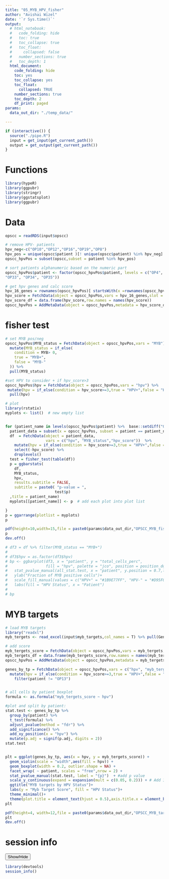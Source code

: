 ```yaml
---
title: "05_MYB_HPV_fisher"
author: "Avishai Wizel"
date: '`r Sys.time()`'
output:
  # html_notebook: 
  #   code_folding: hide
  #   toc: true
  #   toc_collapse: true
  #   toc_float:
  #     collapsed: false
  #   number_sections: true
  #   toc_depth: 1
  html_document: 
    code_folding: hide
    toc: yes
    toc_collapse: yes
    toc_float: 
      collapsed: TRUE
    number_sections: true
    toc_depth: 2
    df_print: paged
params: 
  data_out_dir: "./temp_data/" 

---
```

```r
if (interactive()) {
  source("./pipe.R")
  input = get_input(get_current_path())
  output = get_output(get_current_path())
}
```



# Functions

```r
library(hypeR)
library(ggpubr)
library(stringr)
library(ggstatsplot)
library(ggpubr)

```

# Data

```r
opscc = readRDS(input$opscc)

# remove HPV- patients
hpv_neg<-c("OP10","OP12","OP16","OP19","OP8")
hpv_pos = unique(opscc$patient )[! unique(opscc$patient) %in% hpv_neg]
opscc_hpvPos = subset(opscc,subset = patient %in% hpv_pos)

# sort patients alphanumeric based on the numeric part
opscc_hpvPos$patient <- factor(opscc_hpvPos$patient, levels = c("OP4", "OP5", "OP6", "OP9", "OP13", "OP14", "OP17", "OP20",
"OP33", "OP34", "OP35"))


```

```r
# get hpv genes and calc score
hpv_16_genes = rownames(opscc_hpvPos)[ startsWith(x =rownames(opscc_hpvPos),prefix =  "HPV16")]
hpv_score = FetchData(object = opscc_hpvPos,vars = hpv_16_genes,slot = "counts") %>% rowSums()
hpv_score_df = data.frame(hpv_score,row.names = names(hpv_score))
opscc_hpvPos = AddMetaData(object = opscc_hpvPos,metadata = hpv_score_df)
```

# fisher test
```r
# set MYB pos/neg
opscc_hpvPos$MYB_status = FetchData(object = opscc_hpvPos,vars = "MYB") %>%
  mutate(MYB_status = if_else(
    condition = MYB> 0,
    true = "MYB+",
    false = "MYB-"
  )) %>% 
  pull(MYB_status)

#set HPV to consider + if hpv_score>3
opscc_hpvPos$hpv = FetchData(object = opscc_hpvPos,vars = "hpv") %>%
 mutate(hpv = if_else(condition = hpv_score>=3,true = "HPV+",false = "HPV-")) %>% 
  pull(hpv)

```

```r
# plot
library(rstatix)
myplots <- list()  # new empty list


for (patient_name in levels(opscc_hpvPos$patient) %>%  base::setdiff("OP13")) {
  patient_data = subset(x = opscc_hpvPos, subset = patient == patient_name)
  df  = FetchData(object = patient_data,
                  vars = c("hpv", "MYB_status","hpv_score"))  %>%
    mutate(hpv = if_else(condition = hpv_score>=3,true = "HPV+",false = "HPV-")) %>% 
    select(-hpv_score) %>% 
    droplevels()
  test = fisher_test(table(df))
  p = ggbarstats(
    df,
    MYB_status,
    hpv,
    results.subtitle = FALSE,
    subtitle = paste0( "p-value = ",
                      test$p)
  ,title = patient_name)
  myplots[[patient_name]] <- p  # add each plot into plot list

}
p = ggarrange(plotlist = myplots)
p
```

```r
pdf(height=10,width=15,file = paste0(params$data_out_dir,"OPSCC_MYB_fisher_per_patient.pdf"))
p
dev.off()
```

```r
# df3 = df %>% filter(MYB_status == "MYB+")
# 
# df3$hpv = as.factor(df3$hpv)
# bp <- ggbarplot(df3, x = "patient", y = "total_cells_perc",
#                 fill = "hpv", palette = "jco", position = position_dodge(0.8),bracket.size =10,bracket.shorten = 1,remove.bracket = F)+
#   stat_pvalue_manual(all_stat.test, x = "patient", y.position = 0.7,label = "{p.adj}") +
#   ylab("Fraction of MYB positive cells")+
#   scale_fill_manual(values = c("HPV+" = "#1B9E77FF", "HPV-" = "#D95F02FF"))+
#   labs(fill = "HPV Status", x = "Patient")
# 
# bp
```




 


# MYB targets

```r
# load MYB targets
library("readxl")
myb_tergets <- read_excel(input$myb_targets,col_names = T) %>% pull(Gene)
```

```r
# add score
myb_tergets_score = FetchData(object = opscc_hpvPos,vars = myb_tergets,slot = "data") %>% rowMeans()
myb_tergets_df = data.frame(myb_tergets_score,row.names = names(myb_tergets_score))
opscc_hpvPos = AddMetaData(object = opscc_hpvPos,metadata = myb_tergets_df)
```


```r


genes_by_tp = FetchData(object = opscc_hpvPos,vars = c("hpv", "myb_tergets_score","hpv_score","patient"),slot = "data")  %>% 
  mutate(hpv = if_else(condition = hpv_score>=3,true = "HPV+",false = "HPV-"))  %>%
    filter(patient != "OP13") 


# all cells by patient boxplot
formula <- as.formula("myb_tergets_score ~ hpv")

#plot and split by patient:
stat.test <- genes_by_tp %>%
  group_by(patient) %>%
  t_test(formula) %>%
  adjust_pvalue(method = "fdr") %>%
  add_significance() %>%
  add_xy_position(x = "hpv") %>%
  mutate(p.adj = signif(p.adj, digits = 2))
stat.test


plt = ggplot(genes_by_tp, aes(x = hpv, y = myb_tergets_score)) +
  geom_violin(scale = "width",aes(fill = hpv)) +
  geom_boxplot(width = 0.2, outlier.shape = NA) +
  facet_wrap( ~ patient, scales = "free",nrow = 2) +
  stat_pvalue_manual(stat.test, label = "{p}")  + #add p value
  scale_y_continuous(expand = expansion(mult = c(0.05, 0.2))) + # Add 10% spaces between the p-value labels and the plot border
  ggtitle("MYB targets by HPV Status")+
  labs(y = "Myb Target Score", fill = "HPV Status")+
  theme_minimal()+
  theme(plot.title = element_text(hjust = 0.5),axis.title.x = element_blank())
plt
```




```r
pdf(height=4, width=12,file = paste0(params$data_out_dir,"OPSCC_MYB_targets_per_patient.pdf"))
plt
dev.off()
```



# session info
<button class="btn btn-primary" data-toggle="collapse" data-target="#BlockName"> Show/Hide </button>  
<div id="BlockName" class="collapse">  
```r
library(devtools)
session_info()
```

</div>
